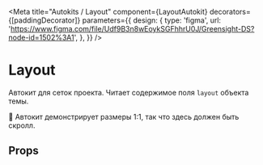 
<Meta
    title="Autokits / Layout"
    component={LayoutAutokit}
    decorators={[paddingDecorator]}
    parameters={{
        design: {
            type: 'figma',
            url: 'https://www.figma.com/file/Udf9B3n8wEoykSGFhhrU0J/Greensight-DS?node-id=1502%3A1',
        },
    }}
/>

# Layout

<Preview>
    <Story name="basic">
        <LayoutAutokit />
    </Story>
</Preview>

Автокит для сеток проекта. Читает содержимое поля `layout` объекта темы.

💬 Автокит демонстрирует размеры 1:1, так что здесь должен быть скролл.

## Props

<Props of={LayoutAutokit} />
